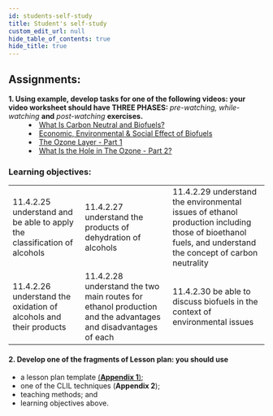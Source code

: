 ```yaml
---
id: students-self-study
title: Student's self-study
custom_edit_url: null
hide_table_of_contents: true
hide_title: true
---
```


## Assignments:

<dl>
  <dt>
    <strong>
      1. Using example, develop tasks for one of the following videos: your
      video worksheet should have THREE PHASES:
    </strong>
    <em> pre-watching, while-watching</em> <strong>and</strong> <em>
      post-watching
    </em> <strong>exercises.</strong>
  </dt>
  <dd>
    <li>
      <a href='https://youtu.be/I7VaTFscyFE'>
        What Is Carbon Neutral and Biofuels?
      </a>
    </li>
    <li>
      <a href='https://www.youtube.com/watch?v=UfZK727QMko'>
        Economic, Environmental & Social Effect of Biofuels
      </a>
    </li>
    <li>
      <a href='https://youtu.be/J0bx2BuxT-I'>
        The Ozone Layer - Part 1
      </a>
    </li>
    <li>
      <a href='https://youtu.be/WLqRBc4oxDk'>
        What Is the Hole in The Ozone - Part 2?
      </a>
    </li>
  </dd>
</dl>

### Learning objectives:

<table>
  <tr>
    <td>
      11.4.2.25 understand and be able to apply the classification of alcohols
    </td>
    <td>11.4.2.27 understand the products of dehydration of alcohols</td>
    <td>
      11.4.2.29 understand the environmental issues of ethanol production including those of bioethanol fuels, and understand the concept of carbon neutrality
    </td>
  </tr>
  <tr>
    <td>
      11.4.2.26 understand the oxidation of alcohols and their products
    </td>
    <td>
      11.4.2.28 understand the two main routes for ethanol production and the advantages and disadvantages of each
    </td>
    <td>
      11.4.2.30 be able to discuss biofuels in the context of environmental issues
    </td>
  </tr>
</table>

#### 2. Develop one of the fragments of Lesson plan: you should use

- a lesson plan template [(**Appendix 1**)](../appendix/appendix-1);
- one of the CLIL techniques (**Appendix 2**);
- teaching methods; and
- learning objectives above.

